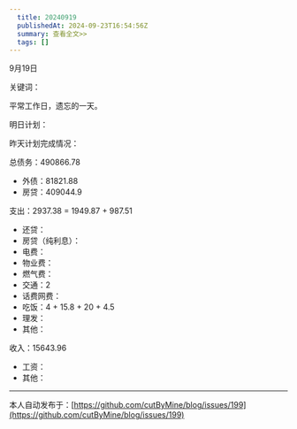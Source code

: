```yaml
---
  title: 20240919
  publishedAt: 2024-09-23T16:54:56Z
  summary: 查看全文>>
  tags: []
---
```


9月19日 

关键词：

平常工作日，遗忘的一天。

明日计划：

昨天计划完成情况：

总债务：490866.78
- 外债：81821.88
- 房贷：409044.9

支出：2937.38 = 1949.87 + 987.51
- 还贷：
- 房贷（纯利息）：
- 电费：
- 物业费：
- 燃气费：
- 交通：2
- 话费网费：
- 吃饭：4 + 15.8 + 20 + 4.5
- 理发：
- 其他：

收入：15643.96
- 工资：
- 其他：


---
本人自动发布于：[https://github.com/cutByMine/blog/issues/199](https://github.com/cutByMine/blog/issues/199)
